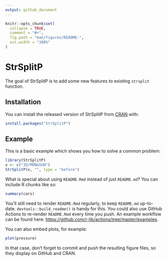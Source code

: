 ```yaml
---
output: github_document
---
```


<!-- README.md is generated from README.Rmd. Please edit that file -->

```r
knitr::opts_chunk$set(
  collapse = TRUE,
  comment = "#>",
  fig.path = "man/figures/README-",
  out.width = "100%"
)
```

# StrSplitP

<!-- badges: start -->
<!-- badges: end -->

The goal of StrSplitP is to add some new features to existing `strsplit` function.

## Installation

You can install the released version of StrSplitP from [CRAN](https://CRAN.R-project.org) with:

``` r
install.packages("StrSplitP")
```

## Example

This is a basic example which shows you how to solve a common problem:

```r
library(StrSplitP)
x <- c("3D/MON&SUN")
StrSplitP(x, "", type = "before")
```

What is special about using `README.Rmd` instead of just `README.md`? You can include R chunks like so:

```r
summary(cars)
```

You'll still need to render `README.Rmd` regularly, to keep `README.md` up-to-date. `devtools::build_readme()` is handy for this. You could also use GitHub Actions to re-render `README.Rmd` every time you push. An example workflow can be found here: <https://github.com/r-lib/actions/tree/master/examples>.

You can also embed plots, for example:

```r
plot(pressure)
```

In that case, don't forget to commit and push the resulting figure files, so they display on GitHub and CRAN.
